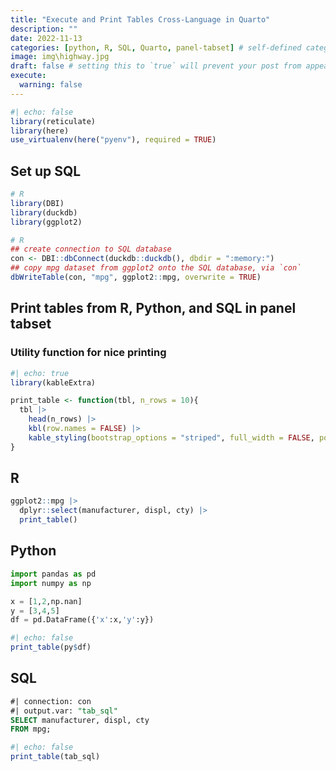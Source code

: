 ```yaml
---
title: "Execute and Print Tables Cross-Language in Quarto"
description: ""
date: 2022-11-13
categories: [python, R, SQL, Quarto, panel-tabset] # self-defined categories
image: img\highway.jpg
draft: false # setting this to `true` will prevent your post from appearing on your listing page until you're ready!
execute: 
  warning: false
---
```


```r
#| echo: false
library(reticulate)
library(here)
use_virtualenv(here("pyenv"), required = TRUE)
```

## Set up SQL
```r
# R
library(DBI)
library(duckdb)
library(ggplot2)
```

```r
# R
## create connection to SQL database
con <- DBI::dbConnect(duckdb::duckdb(), dbdir = ":memory:")
## copy mpg dataset from ggplot2 onto the SQL database, via `con`
dbWriteTable(con, "mpg", ggplot2::mpg, overwrite = TRUE)
```

## Print tables from R, Python, and SQL in panel tabset
### Utility function for nice printing
```r
#| echo: true
library(kableExtra)

print_table <- function(tbl, n_rows = 10){
  tbl |> 
    head(n_rows) |> 
    kbl(row.names = FALSE) |> 
    kable_styling(bootstrap_options = "striped", full_width = FALSE, position = "left")
}
```

::: {.panel-tabset}

## R
```r
ggplot2::mpg |> 
  dplyr::select(manufacturer, displ, cty) |> 
  print_table()
```

## Python

```python
import pandas as pd
import numpy as np

x = [1,2,np.nan]
y = [3,4,5]
df = pd.DataFrame({'x':x,'y':y})
```

```r
#| echo: false
print_table(py$df)
```


## SQL
```sql
#| connection: con
#| output.var: "tab_sql"
SELECT manufacturer, displ, cty
FROM mpg;
```

```r
#| echo: false
print_table(tab_sql)
```

:::